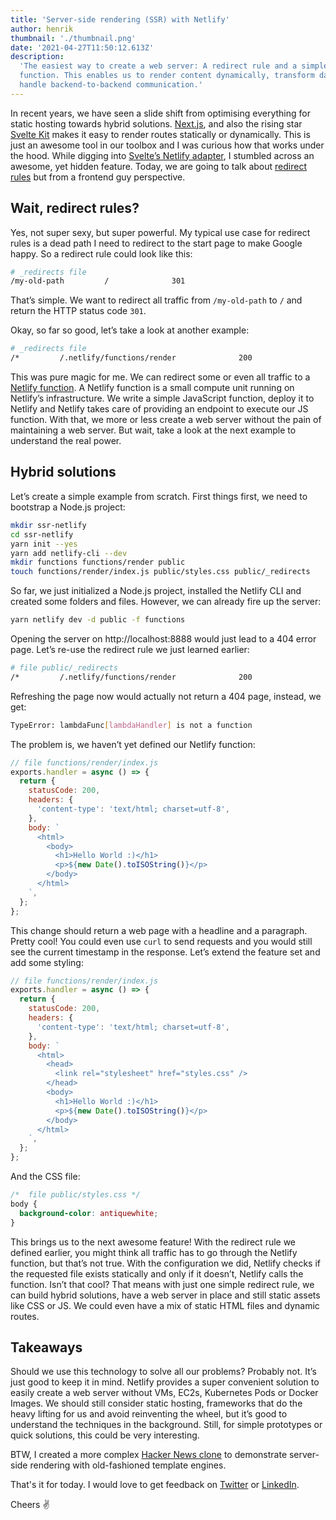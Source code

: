 ```yaml
---
title: 'Server-side rendering (SSR) with Netlify'
author: henrik
thumbnail: './thumbnail.png'
date: '2021-04-27T11:50:12.613Z'
description:
  'The easiest way to create a web server: A redirect rule and a simple Netlify
  function. This enables us to render content dynamically, transform data or
  handle backend-to-backend communication.'
---
```


In recent years, we have seen a slide shift from optimising everything for
static hosting towards hybrid solutions. [Next.js](https://nextjs.org/), and
also the rising star [Svelte Kit](https://kit.svelte.dev/) makes it easy to
render routes statically or dynamically. This is just an awesome tool in our
toolbox and I was curious how that works under the hood. While digging into
[Svelte’s Netlify adapter](https://github.com/sveltejs/kit/tree/master/packages/adapter-netlify),
I stumbled across an awesome, yet hidden feature. Today, we are going to talk
about [redirect rules](https://docs.netlify.com/routing/redirects/) but from a
frontend guy perspective.

## Wait, redirect rules?

Yes, not super sexy, but super powerful. My typical use case for redirect rules
is a dead path I need to redirect to the start page to make Google happy. So a
redirect rule could look like this:

```bash
# _redirects file
/my-old-path         /              301
```

That’s simple. We want to redirect all traffic from `/my-old-path` to `/` and
return the HTTP status code `301`.

Okay, so far so good, let’s take a look at another example:

```bash
# _redirects file
/*         /.netlify/functions/render              200
```

This was pure magic for me. We can redirect some or even all traffic to a
[Netlify function](https://www.netlify.com/products/functions/). A Netlify
function is a small compute unit running on Netlify’s infrastructure. We write a
simple JavaScript function, deploy it to Netlify and Netlify takes care of
providing an endpoint to execute our JS function. With that, we more or less
create a web server without the pain of maintaining a web server. But wait, take
a look at the next example to understand the real power.

## Hybrid solutions

Let’s create a simple example from scratch. First things first, we need to
bootstrap a Node.js project:

```bash
mkdir ssr-netlify
cd ssr-netlify
yarn init --yes
yarn add netlify-cli --dev
mkdir functions functions/render public
touch functions/render/index.js public/styles.css public/_redirects
```

So far, we just initialized a Node.js project, installed the Netlify CLI and
created some folders and files. However, we can already fire up the server:

```bash
yarn netlify dev -d public -f functions
```

Opening the server on http://localhost:8888 would just lead to a 404 error page.
Let’s re-use the redirect rule we just learned earlier:

```bash
# file public/_redirects
/*         /.netlify/functions/render              200
```

Refreshing the page now would actually not return a 404 page, instead, we get:

```bash
TypeError: lambdaFunc[lambdaHandler] is not a function
```

The problem is, we haven’t yet defined our Netlify function:

```javascript
// file functions/render/index.js
exports.handler = async () => {
  return {
    statusCode: 200,
    headers: {
      'content-type': 'text/html; charset=utf-8',
    },
    body: `
      <html>
        <body>
          <h1>Hello World :)</h1>
          <p>${new Date().toISOString()}</p>
        </body>
      </html>
    `,
  };
};
```

This change should return a web page with a headline and a paragraph. Pretty
cool! You could even use `curl` to send requests and you would still see the
current timestamp in the response. Let’s extend the feature set and add some
styling:

```javascript
// file functions/render/index.js
exports.handler = async () => {
  return {
    statusCode: 200,
    headers: {
      'content-type': 'text/html; charset=utf-8',
    },
    body: `
      <html>
        <head>
          <link rel="stylesheet" href="styles.css" />
        </head>
        <body>
          <h1>Hello World :)</h1>
          <p>${new Date().toISOString()}</p>
        </body>
      </html>
    `,
  };
};
```

And the CSS file:

```css
/*  file public/styles.css */
body {
  background-color: antiquewhite;
}
```

This brings us to the next awesome feature! With the redirect rule we defined
earlier, you might think all traffic has to go through the Netlify function, but
that’s not true. With the configuration we did, Netlify checks if the requested
file exists statically and only if it doesn’t, Netlify calls the function. Isn’t
that cool? That means with just one simple redirect rule, we can build hybrid
solutions, have a web server in place and still static assets like CSS or JS. We
could even have a mix of static HTML files and dynamic routes.

## Takeaways

Should we use this technology to solve all our problems? Probably not. It’s just
good to keep it in mind. Netlify provides a super convenient solution to easily
create a web server without VMs, EC2s, Kubernetes Pods or Docker Images. We
should still consider static hosting, frameworks that do the heavy lifting for
us and avoid reinventing the wheel, but it’s good to understand the techniques
in the background. Still, for simple prototypes or quick solutions, this could
be very interesting.

BTW, I created a more complex
[Hacker News clone](https://github.com/yetanother-blog/netlify-ssr-example) to
demonstrate server-side rendering with old-fashioned template engines.

That's it for today. I would love to get feedback on
[Twitter](https://twitter.com/henrik_fricke) or
[LinkedIn](https://www.linkedin.com/in/henrik-fricke/).

Cheers ✌️
